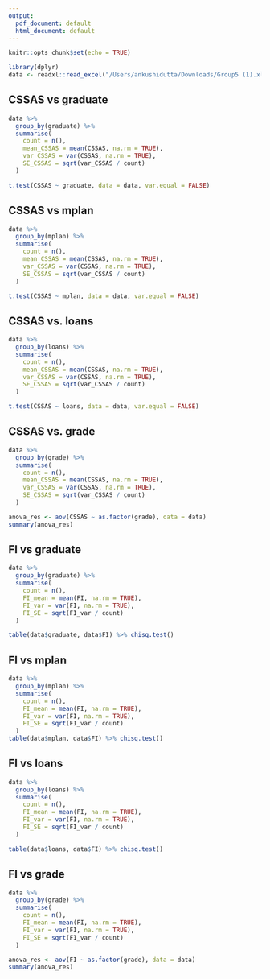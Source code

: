 ```yaml
---
output:
  pdf_document: default
  html_document: default
---
```



```r
knitr::opts_chunk$set(echo = TRUE)
```


```r
library(dplyr)
data <- readxl::read_excel("/Users/ankushidutta/Downloads/Group5 (1).xlsx")
```

## CSSAS vs graduate

```r
data %>%
  group_by(graduate) %>%
  summarise(
    count = n(),
    mean_CSSAS = mean(CSSAS, na.rm = TRUE),
    var_CSSAS = var(CSSAS, na.rm = TRUE),
    SE_CSSAS = sqrt(var_CSSAS / count)
  )
```

```r
t.test(CSSAS ~ graduate, data = data, var.equal = FALSE)
```

## CSSAS vs mplan

```r
data %>%
  group_by(mplan) %>%
  summarise(
    count = n(),
    mean_CSSAS = mean(CSSAS, na.rm = TRUE),
    var_CSSAS = var(CSSAS, na.rm = TRUE),
    SE_CSSAS = sqrt(var_CSSAS / count)
  )

```

```r
t.test(CSSAS ~ mplan, data = data, var.equal = FALSE)
```

## CSSAS vs. loans

```r
data %>%
  group_by(loans) %>%
  summarise(
    count = n(),
    mean_CSSAS = mean(CSSAS, na.rm = TRUE),
    var_CSSAS = var(CSSAS, na.rm = TRUE),
    SE_CSSAS = sqrt(var_CSSAS / count)
  )

t.test(CSSAS ~ loans, data = data, var.equal = FALSE)
```


## CSSAS vs. grade

```r
data %>%
  group_by(grade) %>%
  summarise(
    count = n(),
    mean_CSSAS = mean(CSSAS, na.rm = TRUE),
    var_CSSAS = var(CSSAS, na.rm = TRUE),
    SE_CSSAS = sqrt(var_CSSAS / count)
  )
```


```r
anova_res <- aov(CSSAS ~ as.factor(grade), data = data)
summary(anova_res)
```

## FI vs graduate

```r
data %>%
  group_by(graduate) %>%
  summarise(
    count = n(),
    FI_mean = mean(FI, na.rm = TRUE),
    FI_var = var(FI, na.rm = TRUE),
    FI_SE = sqrt(FI_var / count)
  )

table(data$graduate, data$FI) %>% chisq.test()
```

## FI vs mplan

```r
data %>%
  group_by(mplan) %>%
  summarise(
    count = n(),
    FI_mean = mean(FI, na.rm = TRUE),
    FI_var = var(FI, na.rm = TRUE),
    FI_SE = sqrt(FI_var / count)
  )
table(data$mplan, data$FI) %>% chisq.test()
```

## FI vs loans

```r
data %>%
  group_by(loans) %>%
  summarise(
    count = n(),
    FI_mean = mean(FI, na.rm = TRUE),
    FI_var = var(FI, na.rm = TRUE),
    FI_SE = sqrt(FI_var / count)
  )

table(data$loans, data$FI) %>% chisq.test()
```

## FI vs grade

```r
data %>%
  group_by(grade) %>%
  summarise(
    count = n(),
    FI_mean = mean(FI, na.rm = TRUE),
    FI_var = var(FI, na.rm = TRUE),
    FI_SE = sqrt(FI_var / count)
  )

anova_res <- aov(FI ~ as.factor(grade), data = data)
summary(anova_res)
```

